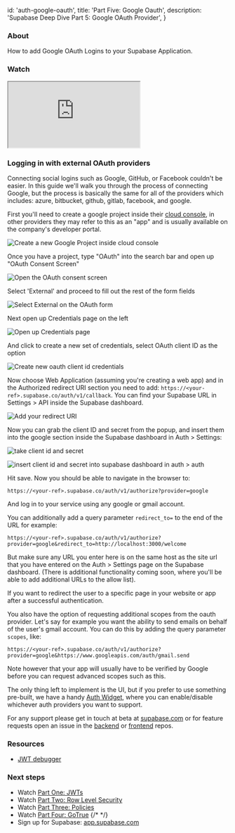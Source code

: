 
  id: 'auth-google-oauth',
  title: 'Part Five: Google Oauth',
  description: 'Supabase Deep Dive Part 5: Google OAuth Provider',
}

### About

How to add Google OAuth Logins to your Supabase Application.

### Watch

<div className="video-container">
  <iframe
    src="https://www.youtube-nocookie.com/embed/_XM9ziOzWk4"
    frameBorder="1"
    allow="accelerometer;autoplay; clipboard-write encrypted-media; gyroscope; picture-in-picture"
    allowFullScreen
  ></iframe>
</div>

### Logging in with external OAuth providers

Connecting social logins such as Google, GitHub, or Facebook couldn't be easier. In this guide we'll walk you through the process of connecting Google, but the process is basically the same for all of the providers which includes: azure, bitbucket, github, gitlab, facebook, and google.

First you'll need to create a google project inside their [cloud console](https://console.cloud.google.com/home/dashboard), in other providers they may refer to this as an "app" and is usually available on the company's developer portal.

![Create a new Google Project inside cloud console](/docs/img/auth-5-1.png)

Once you have a project, type "OAuth" into the search bar and open up "OAuth Consent Screen"

![Open the OAuth consent screen](/docs/img/auth-5-2.png)

Select 'External' and proceed to fill out the rest of the form fields

![Select External on the OAuth form](/docs/img/auth-5-3.png)

Next open up Credentials page on the left

![Open up Credentials page](/docs/img/auth-5-4.png)

And click to create a new set of credentials, select OAuth client ID as the option

![Create new oauth client id credentials](/docs/img/auth-5-5.png)

Now choose Web Application (assuming you're creating a web app) and in the Authorized redirect URI section you need to add: `https://<your-ref>.supabase.co/auth/v1/callback`. You can find your Supabase URL in Settings > API inside the Supabase dashboard.

![Add your redirect URI](/docs/img/auth-5-6.png)

Now you can grab the client ID and secret from the popup, and insert them into the google section inside the Supabase dashboard in Auth > Settings:

![take client id and secret](/docs/img/auth-5-7.png)

![insert client id and secret into supabase dashboard in auth > auth](/docs/img/auth-5-8.png)

Hit save. Now you should be able to navigate in the browser to:

```
https://<your-ref>.supabase.co/auth/v1/authorize?provider=google
```

And log in to your service using any google or gmail account.

You can additionally add a query parameter `redirect_to=` to the end of the URL for example:

```
https://<your-ref>.supabase.co/auth/v1/authorize?provider=google&redirect_to=http://localhost:3000/welcome
```

But make sure any URL you enter here is on the same host as the site url that you have entered on the Auth > Settings page on the Supabase dashboard. (There is additional functionality coming soon, where you'll be able to add additional URLs to the allow list).

If you want to redirect the user to a specific page in your website or app after a successful authentication.

You also have the option of requesting additional scopes from the oauth provider. Let's say for example you want the ability to send emails on behalf of the user's gmail account. You can do this by adding the query parameter `scopes`, like:

```
https://<your-ref>.supabase.co/auth/v1/authorize?provider=google&https://www.googleapis.com/auth/gmail.send
```

Note however that your app will usually have to be verified by Google before you can request advanced scopes such as this.

The only thing left to implement is the UI, but if you prefer to use something pre-built, we have a handy [Auth Widget](https://github.com/supabase/ui/#using-supabase-ui-auth), where you can enable/disable whichever auth providers you want to support.

For any support please get in touch at beta at [supabase.com](https://supabase.com) or for feature requests open an issue in the [backend](https://github.com/supabase/gotrue) or [frontend](https://github.com/supabase/gotrue-js) repos.

### Resources

- [JWT debugger](https://jwt.io)

### Next steps

- Watch [Part One: JWTs](../../learn/auth-deep-dive/auth-deep-dive-jwts)
- Watch [Part Two: Row Level Security](../../learn/auth-deep-dive/auth-row-level-security)
- Watch [Part Three: Policies](../../learn/auth-deep-dive/auth-policies)
- Watch [Part Four: GoTrue](../../learn/auth-deep-dive/auth-gotrue)
  {/* <!-- - Watch [Part Five: Google Oauth](../../learn/auth-deep-dive/auth-google-oauth) --> */}
- Sign up for Supabase: [app.supabase.com](https://app.supabase.com)


